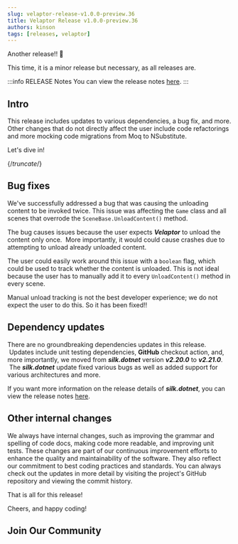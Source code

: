 ```yaml
---
slug: velaptor-release-v1.0.0-preview.36
title: Velaptor Release v1.0.0-preview.36
authors: kinson
tags: [releases, velaptor]
---
```



Another release!! 🎉

This time, it is a minor release but necessary, as all releases are.

:::info RELEASE Notes
You can view the release notes [here](https://github.com/KinsonDigital/Velaptor/releases/tag/v1.0.0-preview.36).
:::

## <span className="color-section">Intro</span>

This release includes updates to various dependencies, a bug fix, and more.
Other changes that do not directly affect the user include code refactorings and more mocking code migrations from Moq to NSubstitute.

Let's dive in!

{/*truncate*/}

## <span className="color-section">Bug fixes</span>

We've successfully addressed a bug that was causing the unloading content to be invoked twice. This issue was affecting the `Game` class and all scenes that overrode the `SceneBase.UnloadContent()` method.

The bug causes issues because the user expects _**Velaptor**_ to unload the content only once.  More importantly, it would
could cause crashes due to attempting to unload already unloaded content.

The user could easily work around this issue with a `boolean` flag, which could be used to track whether the content is unloaded.
This is not ideal because the user has to manually add it to every `UnloadContent()` method in every scene.

Manual unload tracking is not the best developer experience; we do not expect the user to do this. So it has been fixed!!

## <span className="color-section">Dependency updates</span>

There are no groundbreaking dependencies updates in this release.  Updates include unit testing dependencies, **GitHub** checkout action, and, more importantly, we moved from _**silk.dotnet**_ version _**v2.20.0**_ to _**v2.21.0**_.  The _**silk.dotnet**_ update fixed various bugs as well
as added support for various architectures and more.

If you want more information on the release details of _**silk.dotnet**_, you can view the release notes [here](https://github.com/dotnet/Silk.NET/releases/tag/v2.21.0).

## <span className="color-section">Other internal changes</span>

We always have internal changes, such as improving the grammar and spelling of code docs, making code more readable, and improving unit tests. These changes are part of our continuous improvement efforts to enhance the quality and maintainability of the software. They also reflect our commitment to best coding practices and standards.
You can always check out the updates in more detail by visiting the project's GitHub repository and viewing the commit history.

That is all for this release!

Cheers, and happy coding!

## <span className="color-section">Join Our Community</span>

<JoinComm />
